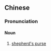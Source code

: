 ==Chinese==
{{zh-forms}}

===Pronunciation===
{{zh-pron
|mn=xm:siōng-kí-chhài
|cat=n
}}

====Noun====
{{zh-noun}}

# {{lb|zh|Xiamen|_|Min Nan}} [[shepherd's purse]]